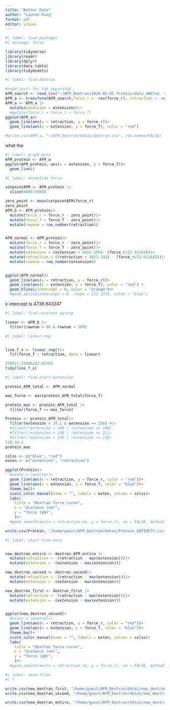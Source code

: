 ```yaml
---
title: "Better Data"
author: "Lauren Puig"
format: pdf
editor: visual
---
```


```r
#| label: load-packages
#| message: false

library(tidyverse)
library(readr)
library(dplyr)
library(data.table)
library(tidymodels)
```

```r
#| label: find-dextran

#read_tsv() for tab separated
AFM_search <- read_tsv("~/AFM_Dextran/2024-03-05 Protein/data_400[nm_ s]_26.txt", skip_empty_rows = TRUE, skip = 5, col_names = c("extension","force_f", "retraction", "force_r"))
AFM_a <- transform(AFM_search,force_r = -rev(force_r), retraction = -rev(retraction), extension = -extension, force_f = -force_f)
AFM_a <- AFM_a |>
  mutate(extension = extension)#|>
  #mutate(force_r = force_r + force_f)
ggplot(AFM_a)+
  geom_line(aes(x = retraction, y = force_r))+
  geom_line(aes(x = extension, y = force_f), color = "red")

#write.csv(AFM_a, "~/AFM_Dextran/data1/dextran.csv", row.names=FALSE)

```

what the

```r
#| label: graph-data
AFM_protein <- AFM_a
ggplot(AFM_protein, aes(x = extension, y = force_f))+
  geom_line()

```

```r
#| label: normalize-force

setpointAFM <- AFM_protein |>
  slice(4800:5000)

zero_point <- mean(setpointAFM$force_r)
zero_point
AFM_b <- AFM_protein|>
  mutate(force_r = force_r - zero_point)|>
  mutate(force_f = force_f - zero_point)|>
  mutate(rownum = row_number(retraction))


AFM_normal <- AFM_protein|>
  mutate(force_r = force_r - zero_point)|>
  mutate(force_f = force_f - zero_point)|>
  mutate(extension = (extension + 4823.295)- (force_r/52.02284))|>
  mutate(retraction = ((retraction + 4823.295) - (force_r/52.02284)))|>
  mutate(rownum = row_number(extension))


ggplot(AFM_normal)+
  geom_line(aes(x = retraction, y = force_r))+
  geom_line(aes(x = extension, y = force_f), color = "red") +
  geom_hline(yintercept = 0, color = "orange")#+
  #geom_abline(intercept = 0, slope = 173.3734, color = "blue")
```

x intercept is 4738.943247

```r
#| label: find-constant-spring

linear <- AFM_b |>
  filter(rownum > 80 & rownum < 200)
```

```r
#| label: linear-reg


line_f_x <- linear_reg()|>
  fit(force_f ~ retraction, data = linear)

250921.52646/52.02284
tidy(line_f_x)
```

```r
#| label: find-start-extension

protein_AFM_total <- AFM_normal

max_force <- max(protein_AFM_total$force_f)

protein_max <- protein_AFM_total |>
  filter(force_f == max_force)

Protein <- protein_AFM_total|>
  filter(extension > 34.2 & extension <= 256) #|>
  #filter(!extension > 140 | !extension <= 188)
  #filter(!extension > 140 | !extension <= 211) 
  #filter(!extension > 140 | !extension <= 236)
120-34.2
protein_max

colss <- c("blue", "red")
exten <- c("extension", "retraction")

ggplot(Protein)+
  #scale_x_reverse()+
  geom_line(aes(x = retraction, y = force_r, color = "red"))+
  geom_line(aes(x = extension, y = force_f, color = "blue"))+
  theme_bw()+
  scale_color_manual(name = "", labels = exten, values = colss)+
  labs(
    title = "Dextran force curve",
    x = "distance (nm)",
    y = "force (pN)",
    )#+
  #geom_smooth(aes(x = retraction_nm, y = force_r), se = FALSE, method = "gam", color = "black")

write.csv(Protein, "/home/guest/AFM_Dextran/data1/Protein_ENTIRETY.csv", row.names=FALSE)

```

```r
#| label: start-from-zero


new_dextran_entire <- dextran_AFM_entire |>
  mutate(retraction = -(retraction - max(extension)))|>
  mutate(extension = -(extension - max(extension)))

new_dextran_second <- dextran_second|>
  mutate(retraction = -(retraction - max(extension)))|>
  mutate(extension = -(extension - max(extension)))

new_dextran_first <- dextran_first |>
  mutate(retraction = -(retraction - max(extension)))|>
  mutate(extension = -(extension - max(extension)))


ggplot(new_dextran_second)+
  #scale_x_reverse()+
  geom_line(aes(x = retraction, y = force_r, color = "red"))+
  geom_line(aes(x = extension, y = force_f, color = "blue"))+
  theme_bw()+
  scale_color_manual(name = "", labels = exten, values = colss)+
  labs(
    title = "Dextran force curve",
    x = "distance (nm)",
    y = "force (pN)",
    )#+
  #geom_smooth(aes(x = retraction_nm, y = force_r), se = FALSE, method = "gam", color = "black")
```

```r
#| label: save-files
#| r

write.csv(new_dextran_first, "/home/guest/AFM_Dextran/data1/new_dextran_first.csv", row.names=FALSE)
write.csv(new_dextran_second, "/home/guest/AFM_Dextran/data1/new_dextran_second.csv", row.names=FALSE)

write.csv(new_dextran_entire, "/home/guest/AFM_Dextran/data1/new_dextran_entire.csv", row.names=FALSE)

```
